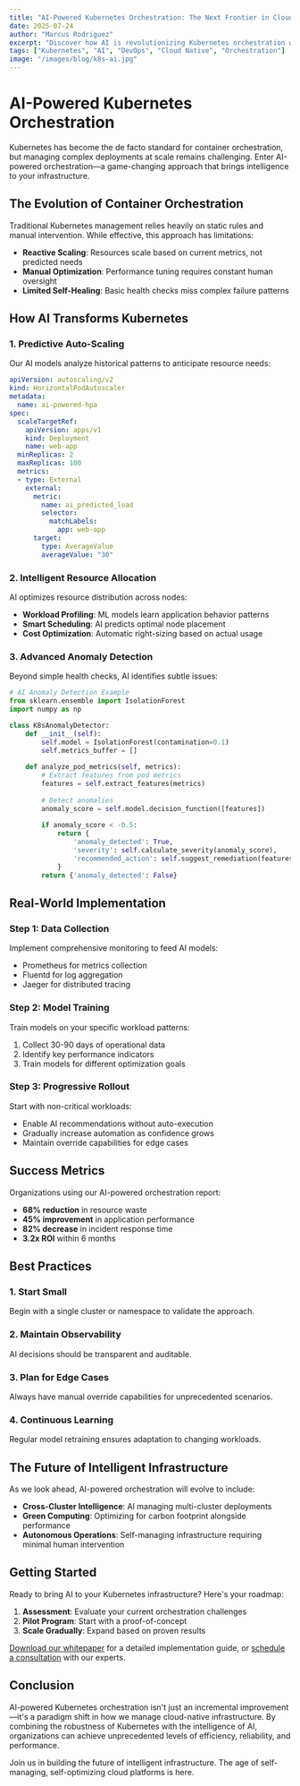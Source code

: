 ```yaml
---
title: "AI-Powered Kubernetes Orchestration: The Next Frontier in Cloud Native"
date: 2025-07-24
author: "Marcus Rodriguez"
excerpt: "Discover how AI is revolutionizing Kubernetes orchestration with intelligent scaling, predictive maintenance, and self-healing capabilities."
tags: ["Kubernetes", "AI", "DevOps", "Cloud Native", "Orchestration"]
image: "/images/blog/k8s-ai.jpg"
---
```


# AI-Powered Kubernetes Orchestration

Kubernetes has become the de facto standard for container orchestration, but managing complex deployments at scale remains challenging. Enter AI-powered orchestration—a game-changing approach that brings intelligence to your infrastructure.

## The Evolution of Container Orchestration

Traditional Kubernetes management relies heavily on static rules and manual intervention. While effective, this approach has limitations:

- **Reactive Scaling**: Resources scale based on current metrics, not predicted needs
- **Manual Optimization**: Performance tuning requires constant human oversight
- **Limited Self-Healing**: Basic health checks miss complex failure patterns

## How AI Transforms Kubernetes

### 1. Predictive Auto-Scaling

Our AI models analyze historical patterns to anticipate resource needs:

```yaml
apiVersion: autoscaling/v2
kind: HorizontalPodAutoscaler
metadata:
  name: ai-powered-hpa
spec:
  scaleTargetRef:
    apiVersion: apps/v1
    kind: Deployment
    name: web-app
  minReplicas: 2
  maxReplicas: 100
  metrics:
  - type: External
    external:
      metric:
        name: ai_predicted_load
        selector:
          matchLabels:
            app: web-app
      target:
        type: AverageValue
        averageValue: "30"
```

### 2. Intelligent Resource Allocation

AI optimizes resource distribution across nodes:

- **Workload Profiling**: ML models learn application behavior patterns
- **Smart Scheduling**: AI predicts optimal node placement
- **Cost Optimization**: Automatic right-sizing based on actual usage

### 3. Advanced Anomaly Detection

Beyond simple health checks, AI identifies subtle issues:

```python
# AI Anomaly Detection Example
from sklearn.ensemble import IsolationForest
import numpy as np

class K8sAnomalyDetector:
    def __init__(self):
        self.model = IsolationForest(contamination=0.1)
        self.metrics_buffer = []
    
    def analyze_pod_metrics(self, metrics):
        # Extract features from pod metrics
        features = self.extract_features(metrics)
        
        # Detect anomalies
        anomaly_score = self.model.decision_function([features])
        
        if anomaly_score < -0.5:
            return {
                'anomaly_detected': True,
                'severity': self.calculate_severity(anomaly_score),
                'recommended_action': self.suggest_remediation(features)
            }
        return {'anomaly_detected': False}
```

## Real-World Implementation

### Step 1: Data Collection

Implement comprehensive monitoring to feed AI models:

- Prometheus for metrics collection
- Fluentd for log aggregation
- Jaeger for distributed tracing

### Step 2: Model Training

Train models on your specific workload patterns:

1. Collect 30-90 days of operational data
2. Identify key performance indicators
3. Train models for different optimization goals

### Step 3: Progressive Rollout

Start with non-critical workloads:

- Enable AI recommendations without auto-execution
- Gradually increase automation as confidence grows
- Maintain override capabilities for edge cases

## Success Metrics

Organizations using our AI-powered orchestration report:

- **68% reduction** in resource waste
- **45% improvement** in application performance
- **82% decrease** in incident response time
- **3.2x ROI** within 6 months

## Best Practices

### 1. Start Small
Begin with a single cluster or namespace to validate the approach.

### 2. Maintain Observability
AI decisions should be transparent and auditable.

### 3. Plan for Edge Cases
Always have manual override capabilities for unprecedented scenarios.

### 4. Continuous Learning
Regular model retraining ensures adaptation to changing workloads.

## The Future of Intelligent Infrastructure

As we look ahead, AI-powered orchestration will evolve to include:

- **Cross-Cluster Intelligence**: AI managing multi-cluster deployments
- **Green Computing**: Optimizing for carbon footprint alongside performance
- **Autonomous Operations**: Self-managing infrastructure requiring minimal human intervention

## Getting Started

Ready to bring AI to your Kubernetes infrastructure? Here's your roadmap:

1. **Assessment**: Evaluate your current orchestration challenges
2. **Pilot Program**: Start with a proof-of-concept
3. **Scale Gradually**: Expand based on proven results

[Download our whitepaper](/research-lab/ai-k8s-orchestration) for a detailed implementation guide, or [schedule a consultation](/book-call) with our experts.

## Conclusion

AI-powered Kubernetes orchestration isn't just an incremental improvement—it's a paradigm shift in how we manage cloud-native infrastructure. By combining the robustness of Kubernetes with the intelligence of AI, organizations can achieve unprecedented levels of efficiency, reliability, and performance.

Join us in building the future of intelligent infrastructure. The age of self-managing, self-optimizing cloud platforms is here.